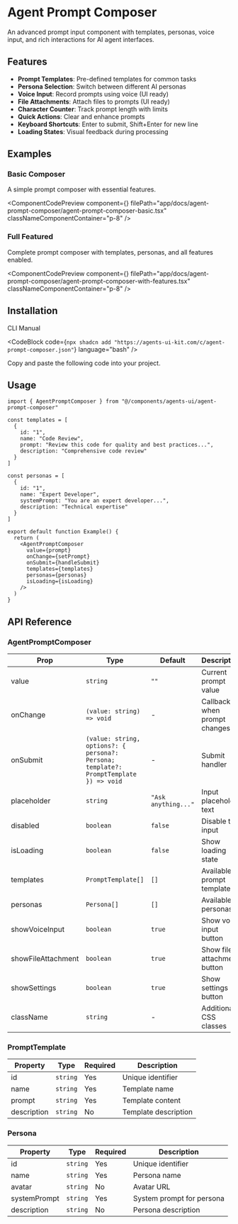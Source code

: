 
# Agent Prompt Composer

An advanced prompt input component with templates, personas, voice input, and rich interactions for AI agent interfaces.

## Features

- **Prompt Templates**: Pre-defined templates for common tasks
- **Persona Selection**: Switch between different AI personas
- **Voice Input**: Record prompts using voice (UI ready)
- **File Attachments**: Attach files to prompts (UI ready)
- **Character Counter**: Track prompt length with limits
- **Quick Actions**: Clear and enhance prompts
- **Keyboard Shortcuts**: Enter to submit, Shift+Enter for new line
- **Loading States**: Visual feedback during processing

## Examples

### Basic Composer

A simple prompt composer with essential features.

<ComponentCodePreview 
  component={<AgentPromptComposerBasic />}
  filePath="app/docs/agent-prompt-composer/agent-prompt-composer-basic.tsx"
  classNameComponentContainer="p-8"
/>

### Full Featured

Complete prompt composer with templates, personas, and all features enabled.

<ComponentCodePreview 
  component={<AgentPromptComposerWithFeatures />}
  filePath="app/docs/agent-prompt-composer/agent-prompt-composer-with-features.tsx"
  classNameComponentContainer="p-8"
/>

## Installation

<Tabs defaultValue="cli">

<TabsList>
  <TabsTrigger value="cli">CLI</TabsTrigger>
  <TabsTrigger value="manual">Manual</TabsTrigger>
</TabsList>

<TabsContent value="cli">

<CodeBlock
  code={`npx shadcn add "https://agents-ui-kit.com/c/agent-prompt-composer.json"`}
  language="bash"
/>

</TabsContent>

<TabsContent value="manual">

Copy and paste the following code into your project.

</TabsContent>

</Tabs>

## Usage

```tsx
import { AgentPromptComposer } from "@/components/agents-ui/agent-prompt-composer"

const templates = [
  {
    id: "1",
    name: "Code Review",
    prompt: "Review this code for quality and best practices...",
    description: "Comprehensive code review"
  }
]

const personas = [
  {
    id: "1",
    name: "Expert Developer",
    systemPrompt: "You are an expert developer...",
    description: "Technical expertise"
  }
]

export default function Example() {
  return (
    <AgentPromptComposer
      value={prompt}
      onChange={setPrompt}
      onSubmit={handleSubmit}
      templates={templates}
      personas={personas}
      isLoading={isLoading}
    />
  )
}
```

## API Reference

### AgentPromptComposer

| Prop | Type | Default | Description |
|------|------|---------|-------------|
| value | `string` | `""` | Current prompt value |
| onChange | `(value: string) => void` | - | Callback when prompt changes |
| onSubmit | `(value: string, options?: { persona?: Persona; template?: PromptTemplate }) => void` | - | Submit handler |
| placeholder | `string` | `"Ask anything..."` | Input placeholder text |
| disabled | `boolean` | `false` | Disable the input |
| isLoading | `boolean` | `false` | Show loading state |
| templates | `PromptTemplate[]` | `[]` | Available prompt templates |
| personas | `Persona[]` | `[]` | Available AI personas |
| showVoiceInput | `boolean` | `true` | Show voice input button |
| showFileAttachment | `boolean` | `true` | Show file attachment button |
| showSettings | `boolean` | `true` | Show settings button |
| className | `string` | - | Additional CSS classes |

### PromptTemplate

| Property | Type | Required | Description |
|----------|------|----------|-------------|
| id | `string` | Yes | Unique identifier |
| name | `string` | Yes | Template name |
| prompt | `string` | Yes | Template content |
| description | `string` | No | Template description |

### Persona

| Property | Type | Required | Description |
|----------|------|----------|-------------|
| id | `string` | Yes | Unique identifier |
| name | `string` | Yes | Persona name |
| avatar | `string` | No | Avatar URL |
| systemPrompt | `string` | Yes | System prompt for persona |
| description | `string` | No | Persona description |
